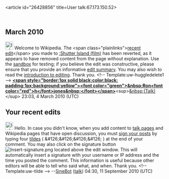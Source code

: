 <article id="26428856" title=User talk:67.173.150.52>
	<talkpage id="26428856" title="User talk:67.173.150.52">

== March 2010 ==

[[Image:Information.png|25px]] Welcome to Wikipedia. The &lt;span class=&quot;plainlinks&quot;&gt;[http://en.wikipedia.org/wiki/Shutter_Island_(film)?diff=347798600 recent edit]&lt;/span&gt; you made to [[:Shutter Island (film)]] has been reverted, as it appears to have removed content from the page without explanation. Use the [[Wikipedia:Sandbox|sandbox]] for testing; if you believe the edit was constructive, please ensure that you provide an informative [[Help:Edit summary|edit summary]]. You may also wish to read the [[Wikipedia:Introduction|introduction to editing]]. Thank you. &lt;!-- Template:uw-huggledelete1 --&gt; '''[[User:Ronhjones|&lt;span style=&quot;border:1px solid black;color:black; padding:1px;background:yellow&quot;&gt;&lt;font color=&quot;green&quot;&gt;&amp;nbsp;Ron&lt;font color=&quot;red&quot;&gt;h&lt;/font&gt;jones&amp;nbsp;&lt;/font&gt;&lt;/span&gt;]]'''&lt;sup&gt;[[User talk:Ronhjones|&amp;nbsp;(Talk)]]&lt;/sup&gt; 23:03, 4 March 2010 (UTC)

==Your recent edits==
[[Image:Information.svg|25px|link=]] Hello. In case you didn't know, when you add content to [[Wikipedia:Talk page|talk pages]] and Wikipedia pages that have open discussion, you must [[Wikipedia:Signatures|sign your posts]] by typing four [[tilde]]s  ( &amp;#126;&amp;#126;&amp;#126;&amp;#126; ) at the end of your comment. You may also click on the signature button [[File:Insert-signature.png|link=Wikipedia:How to sign your posts]] located above the edit window.  This will automatically insert a signature with your username or IP address and the time you posted the comment. This information is useful because other editors will be able to tell who said what, and when. Thank you. &lt;!-- Template:uw-tilde --&gt; --[[User:SineBot|SineBot]] ([[User talk:SineBot|talk]]) 04:30, 11 September 2010 (UTC)
	</talkpage>
</article>